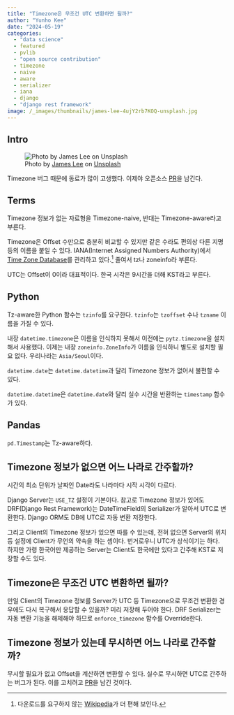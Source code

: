 ```yaml
---
title: "Timezone은 무조건 UTC 변환하면 될까?"
author: "Yunho Kee"
date: "2024-05-19"
categories:
  - "data science"
  - featured
  - pvlib
  - "open source contribution"
  - timezone
  - naive
  - aware
  - serializer
  - iana
  - django
  - "django rest framework"
image: /_images/thumbnails/james-lee-4ujY2rb7KOQ-unsplash.jpg
---
```


## Intro

![Photo by <a href="https://unsplash.com/@picsbyjameslee?utm_content=creditCopyText&utm_medium=referral&utm_source=unsplash">James Lee</a> on <a href="https://unsplash.com/photos/brown-bread-on-blue-sea-during-daytime-4ujY2rb7KOQ?utm_content=creditCopyText&utm_medium=referral&utm_source=unsplash">Unsplash</a>]({{< meta image >}}){fig-alt="A photo of sea horizon."}

Timezone 버그 때문에 동료가 많이 고생했다. 이제야 오픈소스 [PR][]을 남긴다.

## Terms

Timezone 정보가 없는 자료형을 Timezone-naive, 반대는 Timezone-aware라고 부른다.

Timezone은 Offset 수만으로 충분히 비교할 수 있지만 같은 수라도 편의상 다른 지명 등의 이름을 붙일 수 있다. IANA(Internet Assigned Numbers Authority)에서 [Time Zone Database](https://iana.org/time-zones/)를 관리하고 있다.^[다운로드를 요구하지 않는 [Wikipedia](https://en.wikipedia.org/wiki/List_of_tz_database_time_zones)가 더 편해 보인다.] 줄여서 tz나 zoneinfo라 부른다.

UTC는 Offset이 0이라 대표적이다. 한국 시각은 9시간을 더해 KST라고 부른다.

## Python

Tz-aware한 Python 함수는 `tzinfo`를 요구한다. `tzinfo`는 `tzoffset` 수나 `tzname` 이름을 가질 수 있다.

내장 `datetime.timezone`은 이름을 인식하지 못해서 이전에는 `pytz.timezone`을 설치해서 사용했다. 이제는 내장 `zoneinfo.ZoneInfo`가 이름을 인식하니 별도로 설치할 필요 없다. 우리나라는 `Asia/Seoul`이다.

`datetime.date`는 `datetime.datetime`과 달리 Timezone 정보가 없어서 불편할 수 있다.

`datetime.datetime`은 `datetime.date`와 달리 실수 시간을 반환하는 `timestamp` 함수가 있다.

## Pandas

`pd.Timestamp`는 Tz-aware하다.

## Timezone 정보가 없으면 어느 나라로 간주할까?

시간의 최소 단위가 날짜인 Date라도 나라마다 시작 시각이 다르다.

Django Server는 `USE_TZ` 설정이 기본이다. 참고로 Timezone 정보가 있어도 DRF(Django Rest Framework)는 DateTimeField의 Serializer가 알아서 UTC로 변환한다. Django ORM도 DB에 UTC로 자동 변환 저장한다.

그리고 Client의 Timezone 정보가 있으면 따를 수 있는데, 전혀 없으면 Server의 위치 등 설정에 Client가 무언의 약속을 하는 셈이다. 번거로우니 UTC가 상식이기는 하다. 하지만 가령 한국어만 제공하는 Server는 Client도 한국에만 있다고 간주해 KST로 저장할 수도 있다.

## Timezone은 무조건 UTC 변환하면 될까?

만일 Client의 Timezone 정보를 Server가 UTC 등 Timezone으로 무조건 변환한 경우에도 다시 복구해서 응답할 수 있을까? 미리 저장해 두어야 한다. DRF Serializer는 자동 변환 기능을 해제해야 하므로 `enforce_timezone` 함수를 Override한다.

## Timezone 정보가 있는데 무시하면 어느 나라로 간주할까?

무시할 필요가 없고 Offset을 계산하면 변환할 수 있다. 실수로 무시하면 UTC로 간주하는 버그가 된다. 이를 고치려고 [PR][]을 남긴 것이다.

[PR]: https://github.com/pvlib/pvlib-python/pull/2055